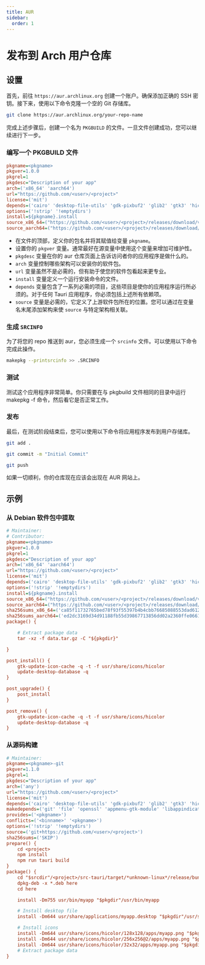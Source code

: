 ```yaml
---
title: AUR
sidebar:
  order: 1
---
```


# 发布到 Arch 用户仓库

## 设置

首先，前往 `https://aur.archlinux.org` 创建一个账户。确保添加正确的 SSH 密钥。接下来，使用以下命令克隆一个空的 Git 存储库。

```sh
git clone https://aur.archlinux.org/your-repo-name
```

完成上述步骤后，创建一个名为 `PKGBUILD` 的文件。一旦文件创建成功，您可以继续进行下一步。

### 编写一个 PKGBUILD 文件

```ini title="PKGBUILD"
pkgname=<pkgname>
pkgver=1.0.0
pkgrel=1
pkgdesc="Description of your app"
arch=('x86_64' 'aarch64')
url="https://github.com/<user>/<project>"
license=('mit')
depends=('cairo' 'desktop-file-utils' 'gdk-pixbuf2' 'glib2' 'gtk3' 'hicolor-icon-theme' 'libsoup' 'pango' 'webkit2gtk')
options=('!strip' '!emptydirs')
install=${pkgname}.install
source_x86_64=("https://github.com/<user>/<project>/releases/download/v$pkgver/appname_"$pkgver"_amd64.deb")
source_aarch64=("https://github.com/<user>/<project>/releases/download/v$pkgver/appname_"$pkgver"_arm64.deb")
```

- 在文件的顶部，定义你的包名并将其赋值给变量 `pkgname`。
- 设置你的 `pkgver` 变量。通常最好在源变量中使用这个变量来增加可维护性。
- `pkgdesc` 变量在你的 aur 仓库页面上告诉访问者你的应用程序是做什么的。
- `arch` 变量控制哪些架构可以安装你的软件包。
- `url` 变量虽然不是必需的，但有助于使您的软件包看起来更专业。
- `install` 变量定义一个运行安装命令的文件。
- `depends` 变量包含了一系列必需的项目，这些项目是使你的应用程序运行所必须的。对于任何 Tauri 应用程序，你必须包括上述所有依赖项。
- `source` 变量是必需的，它定义了上游软件包所在的位置。您可以通过在变量名末尾添加架构来使 `source` 与特定架构相关联。

### 生成 `SRCINFO`

为了将您的 repo 推送到 aur，您必须生成一个 `srcinfo` 文件。可以使用以下命令完成此操作。

```sh
makepkg --printsrcinfo >> .SRCINFO
```

### 测试

测试这个应用程序非常简单。你只需要在与 pkgbuild 文件相同的目录中运行 makepkg -f 命令，然后看它是否正常工作。

### 发布

最后，在测试阶段结束后，您可以使用以下命令将应用程序发布到用户存储库。

```sh
git add .

git commit -m "Initial Commit"

git push
```

如果一切顺利，你的仓库现在应该会出现在 AUR 网站上。

## 示例

### 从 Debian 软件包中提取

```ini title="PKGBUILD"
# Maintainer:
# Contributor:
pkgname=<pkgname>
pkgver=1.0.0
pkgrel=1
pkgdesc="Description of your app"
arch=('x86_64' 'aarch64')
url="https://github.com/<user>/<project>"
license=('mit')
depends=('cairo' 'desktop-file-utils' 'gdk-pixbuf2' 'glib2' 'gtk3' 'hicolor-icon-theme' 'libsoup' 'pango' 'webkit2gtk')
options=('!strip' '!emptydirs')
install=${pkgname}.install
source_x86_64=("https://github.com/<user>/<project>/releases/download/v$pkgver/appname_"$pkgver"_amd64.deb")
source_aarch64=("https://github.com/<user>/<project>/releases/download/v$pkgver/appname_"$pkgver"_arm64.deb")
sha256sums_x86_64=('ca85f11732765bed78f93f55397b4b4cbb76685088553dad612c5062e3ec651f')
sha256sums_aarch64=('ed2dc3169d34d91188fb55d39867713856dd02a2360ffe0661cb2e19bd701c3c')
package() {

	# Extract package data
	tar -xz -f data.tar.gz -C "${pkgdir}"

}
```

```ini title="my-tauri-app.install"
post_install() {
	gtk-update-icon-cache -q -t -f usr/share/icons/hicolor
	update-desktop-database -q
}

post_upgrade() {
	post_install
}

post_remove() {
	gtk-update-icon-cache -q -t -f usr/share/icons/hicolor
	update-desktop-database -q
}

```

### 从源码构建

```ini title="PKGBUILD"
# Maintainer:
pkgname=<pkgname>-git
pkgver=1.1.0
pkgrel=1
pkgdesc="Description of your app"
arch=('any')
url="https://github.com/<user>/<project>"
license=('mit')
depends=('cairo' 'desktop-file-utils' 'gdk-pixbuf2' 'glib2' 'gtk3' 'hicolor-icon-theme' 'libsoup' 'pango' 'webkit2gtk')
makedepends=('git' 'file' 'openssl' 'appmenu-gtk-module' 'libappindicator-gtk3' 'librsvg' 'base-devel' 'curl' 'wget' 'rustup' 'npm' 'nodejs' 'dpkg')
provides=('<pkgname>')
conflicts=('<binname>' '<pkgname>')
options=('!strip' '!emptydirs')
source=('git+https://github.com/<user>/<project>')
sha256sums=('SKIP')
prepare() {
	cd <project>
	npm install
	npm run tauri build
}
package() {
	cd "$srcdir"/<project>/src-tauri/target/*unknown-linux*/release/bundle/deb
	dpkg-deb -x *.deb here
	cd here

	install -Dm755 usr/bin/myapp "$pkgdir"/usr/bin/myapp

    # Install desktop file
    install -Dm644 usr/share/applications/myapp.desktop "$pkgdir"/usr/share/applications/myapp.desktop

    # Install icons
    install -Dm644 usr/share/icons/hicolor/128x128/apps/myapp.png "$pkgdir"/usr/share/icons/hicolor/128x128/apps/myapp.png
    install -Dm644 usr/share/icons/hicolor/256x256@2/apps/myapp.png "$pkgdir"/usr/share/icons/hicolor/256x256@2/apps/myapp.png
    install -Dm644 usr/share/icons/hicolor/32x32/apps/myapp.png "$pkgdir"/usr/share/icons/hicolor/32x32/apps/myapp.png
	# Extract package data
}
```

[`async_runtime::spawn`]: https://docs.rs/tauri/2.0.0-beta/tauri/async_runtime/fn.spawn.html
[`serde::serialize`]: https://docs.serde.rs/serde/trait.Serialize.html
[`serde::deserialize`]: https://docs.serde.rs/serde/trait.Deserialize.html
[`thiserror`]: https://github.com/dtolnay/thiserror
[`result`]: https://doc.rust-lang.org/std/result/index.html
